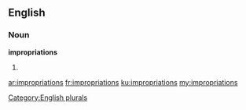 ==English==

===Noun===
'''impropriations'''

# {{plural of|impropriation}}

[[Category:English plurals]]

[[ar:impropriations]]
[[fr:impropriations]]
[[ku:impropriations]]
[[my:impropriations]]